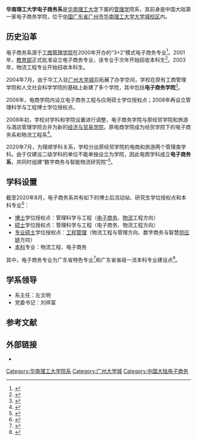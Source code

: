{{Infobox University Department
 |名称  = 华南理工大学电子商务系
 |其他名称 = Department of Electronic Business,<br />South China University of Technology
 |徽标 = [[File:SCUT_EB_Logo.png|160px]]
 |徽标说明 = 电子商务系系标
 |隶属 = [[华南理工大学|华南理工大学]]
 |建立时间 = 2020年7月
 |类型 = [[院系|院系]]
 |下属 = 
 |党委书记 = 刘祥富
 |院长 = 左文明（系主任）
 |教师 = 33人<small>（专任，2020年）</small>
 |学生 = 
 |本科生 = 539人<small>（2020年）</small>
 |研究生 = 143人<small>（2020年）</small>
 |博士生 = 29人<small>（2020年）</small>
 |继续教育学生 = 
 |地址 = {{CHN}}[[广东省|广东省]][[广州市|广州市]][[广州大学城|广州大学城]][[华南理工大学|华南理工大学]][[华南理工大学大学城校区|大学城校区]]B10栋
 |坐标 = 
 |网址 = [http://www2.scut.edu.cn/e_business 学院官网]
 |标志 =
 |脚注 =
}}
'''华南理工大学电子商务系'''是[[华南理工大学|华南理工大学]]下属的[[管理学|管理学]]院系，其前身是中国大陆第一家电子商务学院，位于[[中国大陆|中国]][[广东省|广东省]][[广州市|广州市]][[华南理工大学|华南理工大学]][[华南理工大学大学城校区|大学城校区]]内。

== 历史沿革 ==
电子商务系源于[[华南理工大学工商管理学院|工商管理学院]]在2000年开办的“3+2”模式电子商务专业<ref>{{Cite news |title=華南理工大學辦全國首個電子商務課程 |date=2000-03-20 |work=信报 |via=《历史的足迹 关于华南理工大学的新闻报道》 |page=20}}</ref>。2001年，[[中华人民共和国教育部|教育部]]正式批准设立电子商务专业，该专业于次年开始招收本科生<ref>{{Cite news |url=http://news.sohu.com/99/68/news146946899.shtml |title=广东高校三成专业将作调整 |author=李桂文 |date=2001-10-18 |work=广州日报 |via=搜狐新闻 |accessdate=2020-08-10 |dead-url=no |archive-date=2001-12-08 |archive-url=https://web.archive.org/web/20011208145439/http://news.sohu.com/99/68/news146946899.shtml }}</ref>。2003年，物流工程专业开始招收本科生。

2004年7月，由于华工入驻[[广州大学城|广州大学城]]后拓展了办学空间，学校在原有工商管理学院和人文社会科学学院的基础上新建了多个学院，其中包括'''电子商务学院'''<ref>{{Cite web |title=在理工科沃土上开出娇艳的文科花朵 |url=https://news.scut.edu.cn/2016/1208/c73a35190/page.htm |accessdate=2020-04-10 |author=刘涛 |date=2016-12-08 |work=华南理工大学新闻网 |dead-url=no |author2=许颖 |archive-date=2020-08-27 |archive-url=https://web.archive.org/web/20200827052314/https://news.scut.edu.cn/2016/1208/c73a35190/page.htm }}</ref>。

2006年，电商学院内设立电子商务工程与应用硕士学位授权点；2008年再设立管理科学与工程博士学位授权点。

2008年初，学校对学科和学院设置进行调整，电子商务学院与原经贸学院和旅游与酒店管理学院合并为新的[[华南理工大学经济与金融学院|经济与贸易学院]]，原电商学院成为经贸学院下的电子商务系和物流工程系<ref>{{Cite web |title=关于公布学科、学院、机关、直属单位机构设置调整方案的通知 |url=http://xxgk.88a.cas.scut.edu.cn:7070/detail.jsp?newsId=226 |accessdate=2020-02-12 |date=2008-01-02 |publisher=华南理工大学信息公开网 }}{{Dead link}}</ref>。

2020年7月，为理顺学科关系，学校分出原经贸学院的电商和旅游两个管理类学科。由于仅建设二级学科的单位不能单独设立为学院，因此电商学科成立'''电子商务系'''，并同时组建“数字商务与智能物流研究院”<ref>{{Cite web |title=你好，我是华南理工大学电子商务系，请多多指教！ |url=https://mp.weixin.qq.com/s/GFzruMcnAPyI8-TdjABWqw |accessdate=2020-08-27 |date=2020-08-27 |publisher=华南理工大学电子商务系 |dead-url=no |via=官方微信公众号 |archive-date=2020-08-27 |archive-url=https://web.archive.org/web/20200827021924/https://mp.weixin.qq.com/s/GFzruMcnAPyI8-TdjABWqw }}</ref>。

== 学科设置 ==
截至2020年8月，电子商务系共有如下的博士后流动站、研究生学位授权点和本科专业<ref name="学院介绍">{{Cite web |title=学院简介 |url=https://mp.weixin.qq.com/s/-MyiER81VclR0IT3K3WiSw |date=2020-07-18 |work=华南理工大学招生办}}</ref>：
* [[博士|博士]]学位授权点：管理科学与工程（[[电子商务|电子商务]]、[[物流|物流]]工程方向）
* [[硕士|硕士]]学位授权点：管理科学与工程（电子商务、物流工程方向）
* [[专业硕士|专业硕士]]学位授权点：[[工程管理|工程管理]]{{Tsl|en|Master of Engineering Management|工程管理硕士|硕士}}（物流工程与管理方向、数字商务与智慧[[供应链|供应链]]方向）
* [[本科教育|本科]]专业：物流工程、电子商务
其中，电子商务专业为广东省特色专业<ref>{{Cite news |url=http://newscenter.southcn.com/n/2015-05/15/content_124370664.htm |title=华南理工大学·优势专业推荐 |date=2015-05-15 |publisher=南方网 |accessdate=2020-08-10}}</ref>和广东省省级一流本科专业建设点<ref>{{Cite web |title=关于2019年省级一流本科专业建设点名单的公示 |url=http://edu.gd.gov.cn/zxzx/tzgg/content/post_2712311.html |accessdate=2020-08-10 |date=2019-12-06 |publisher=广东省教育厅 |dead-url=no |archive-date=2019-12-07 |archive-url=https://web.archive.org/web/20191207024832/http://edu.gd.gov.cn/zxzx/tzgg/content/post_2712311.html }}</ref>。

== 学系领导 ==
* 系主任：左文明
* 党委书记：刘祥富

== 参考文献 ==
{{reflist}}

== 外部链接 ==
* {{official website}}
{{华南理工大学}}
[[Category:华南理工大学院系|Category:华南理工大学院系]]
[[Category:广州大学城|Category:广州大学城]]
[[Category:中国大陆电子商务|Category:中国大陆电子商务]]